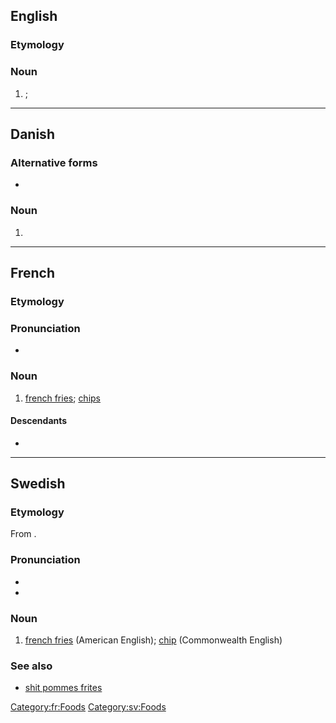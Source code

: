 {{also|pommes frites'|Pommes frites}}
==English==

===Etymology===
{{bor|en|fr|pomme frites}}

===Noun===
{{head|en|noun plural form}}

# {{l|en|french fries}}; {{plural of|lang=en|pomme frite}}

----

==Danish==

===Alternative forms===
* {{l|da|pomfritter}}

===Noun===
{{head|da|noun form|g=c}}

# {{plural indefinite of|pomme frite|lang=da}}

----

==French==

===Etymology===
{{compound|fr|pommes|frites}}

===Pronunciation===
* {{fr-IPA}}

===Noun===
{{fr-noun|f-p|head=[[pomme]]s [[frit]]es}}

# [[french fries]]; [[chip]]s
#: {{syn|fr|frites}}

====Descendants====
* {{desc|de|Pommes frites|bor=1}}

[[Category:fr:Foods]]

----

==Swedish==

===Etymology===
From {{der|sv|fr|pommes frites}}.

===Pronunciation===
* {{IPA|/pɔmˈfrɪtː/|lang=sv}}
* {{audio|Sv-pommes frites.ogg|Audio|lang=sv}}

===Noun===
{{head|sv|nouns}}

# [[french fries]] (American English); [[chip]] (Commonwealth English)

===See also===
* [[shit pommes frites]]

[[Category:sv:Foods]]